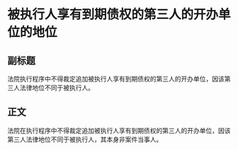 # 被执行人享有到期债权的第三人的开办单位的地位
## 副标题
法院执行程序中不得裁定追加被执行人享有到期债权的第三人的开办单位，因该第三人法律地位不同于被执行人。
## 正文
法院在执行程序中不得裁定追加被执行人享有到期债权的第三人的开办单位，因该第三人法律地位不同于被执行人，其本身非案件当事人。